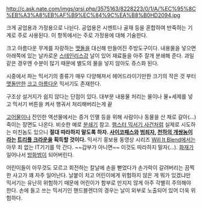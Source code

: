 http://c.ask.nate.com/imgs/qrsi.php/3575163/8228223/0/1/A/%EC%95%8C%EB%A3%A8%EB%AF%B9%EC%84%9C%EA%B8%B0HD2094.jpg

크게 공업용과 가정용으로 나뉜다. 공업용은 시멘트나 골재 등을 혼합하여 반죽하는 기계로 주로 사용된다. 이 항목에서는 주로 가정용에 대해 기술한다.

크고 아름다운 무게를 자랑하는 [[맷돌]]을 대신해 만들어진 주방도구이다. 내용물을 넣으면 아래쪽에 있는 날카로운 [[스테인리스강]] 날이 있어 재료들을 아주 잘개 분쇄해 준다. 과일같은 경우엔 수분이 많기 때문에 별도의 물을 넣지 않아도 쥬스화 된다.

시중에서 파는 믹서기의 종류가 매우 다양해져서 헤어드라이기만한 크기의 작은 것 부터 [[맷돌]]만한 [[크고 아름다운]] 믹서기도 존재한다.

구조상 설거지가 쉽지 않다는 단점이 있다. 대부분 내용물 처리는 물이나 물+세제를 넣고 믹서기 버튼을 켜서 행궈서 처리해버리는게 끝

[[고어물]]이나 잔인한 액션물에서는 증거 인멸 등을 위해 사람이나 동물을 산 채로 갈아(…)죽이는 장면도 나온다. 비슷한 예로 [[분쇄기]] 참고. [[햄스터 믹서기 사건]]처럼 실제로 시도하는 미친놈도 있으니 '''절대 따라하지 말도록 하자. [[사이코패스]]와 [[범죄자]], [[천하의 개쌍놈]]이라는 [[트리플 크라운]]을 획득할 것이다.''' 믹서기 홍보용 동영상 시리즈 [[Will It Blend]]에서는 아무 죄 없는 IT기기를 막 간다. ~~갑부가 아니면~~ 이것도 따라하지 말자(…). [[화재]]가 일어나서 [[방화범]]이 되어버린다.

어린이들이 아무것도 모르고 회전하는 칼날에 손을 뻗었다가 손가락이 갈려버리는 끔찍한 사고가 꽤 자주 일어난다. 날붙이 치고 어린이에게 위험하지 않은 게 뭐가 있겠냐만 믹서기는 유난히 위험하기 때문에 어린이가 함부로 만지지 않게 아주 각별히 주의해야 한다. 손에 들고 쓰는 믹서기인 핸드블렌더의 경우는 날이 외부로 노출되어 있어 더욱 위험하다.
